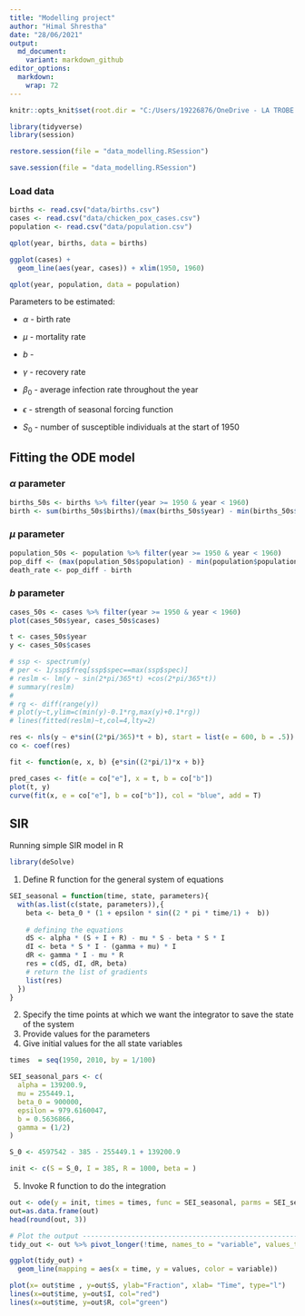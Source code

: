 ```yaml
---
title: "Modelling project"
author: "Himal Shrestha"
date: "28/06/2021"
output: 
  md_document:
    variant: markdown_github
editor_options: 
  markdown: 
    wrap: 72
---
```


```r
knitr::opts_knit$set(root.dir = "C:/Users/19226876/OneDrive - LA TROBE UNIVERSITY/PhD Year II/Workshops/210623_data driven modelling")
```

```r
library(tidyverse)
library(session)
```

```r
restore.session(file = "data_modelling.RSession")
```

```r
save.session(file = "data_modelling.RSession")
```

### Load data

```r
births <- read.csv("data/births.csv")
cases <- read.csv("data/chicken_pox_cases.csv")
population <- read.csv("data/population.csv")
```

```r
qplot(year, births, data = births)

ggplot(cases) +
  geom_line(aes(year, cases)) + xlim(1950, 1960)

qplot(year, population, data = population)
```

Parameters to be estimated:

-   $\alpha$ - birth rate

-   $\mu$ - mortality rate

-   $b$ -

-   $\gamma$ - recovery rate

-   $\beta_0$ - average infection rate throughout the year

-   $\epsilon$ - strength of seasonal forcing function

-   $S_0$ - number of susceptible individuals at the start of 1950

## Fitting the ODE model

### $\alpha$ parameter

```r
births_50s <- births %>% filter(year >= 1950 & year < 1960)
birth <- sum(births_50s$births)/(max(births_50s$year) - min(births_50s$year))
```

### $\mu$ parameter

```r
population_50s <- population %>% filter(year >= 1950 & year < 1960)
pop_diff <- (max(population_50s$population) - min(population$population))/(max(population_50s$year) - min(population_50s$year))
death_rate <- pop_diff - birth
```

### $b$ parameter

```r
cases_50s <- cases %>% filter(year >= 1950 & year < 1960)
plot(cases_50s$year, cases_50s$cases)
```

```r
t <- cases_50s$year
y <- cases_50s$cases

# ssp <- spectrum(y)
# per <- 1/ssp$freq[ssp$spec==max(ssp$spec)]
# reslm <- lm(y ~ sin(2*pi/365*t) +cos(2*pi/365*t))
# summary(reslm)
# 
# rg <- diff(range(y))
# plot(y~t,ylim=c(min(y)-0.1*rg,max(y)+0.1*rg))
# lines(fitted(reslm)~t,col=4,lty=2)

res <- nls(y ~ e*sin((2*pi/365)*t + b), start = list(e = 600, b = .5))
co <- coef(res)

fit <- function(e, x, b) {e*sin((2*pi/1)*x + b)}

pred_cases <- fit(e = co["e"], x = t, b = co["b"])
plot(t, y)
curve(fit(x, e = co["e"], b = co["b"]), col = "blue", add = T)
```
## SIR
Running simple SIR model in R
```r
library(deSolve)
```

1. Define R function for the general system of equations
```r
SEI_seasonal = function(time, state, parameters){
  with(as.list(c(state, parameters)),{
    beta <- beta_0 * (1 + epsilon * sin((2 * pi * time/1) +  b))
    
    # defining the equations
    dS <- alpha * (S + I + R) - mu * S - beta * S * I
    dI <- beta * S * I - (gamma + mu) * I
    dR <- gamma * I - mu * R
    res = c(dS, dI, dR, beta)
    # return the list of gradients
    list(res)
  })
}

```

2. Specify the time points at which we want the integrator to save the state of the system
3. Provide values for the parameters
4. Give initial values for the all state variables
```r
times  = seq(1950, 2010, by = 1/100)

SEI_seasonal_pars <- c(
  alpha = 139200.9,
  mu = 255449.1,
  beta_0 = 900000,
  epsilon = 979.6160047,
  b = 0.5636866,
  gamma = (1/2)
)

S_0 <- 4597542 - 385 - 255449.1 + 139200.9

init <- c(S = S_0, I = 385, R = 1000, beta = )
```

5. Invoke R function to do the integration
```r
out <- ode(y = init, times = times, func = SEI_seasonal, parms = SEI_seasonal_pars)
out=as.data.frame(out) 
head(round(out, 3))
```
```r
# Plot the output ---------------------------------------------------------
tidy_out <- out %>% pivot_longer(!time, names_to = "variable", values_to = "values") %>% filter(variable == "I")

ggplot(tidy_out) +
  geom_line(mapping = aes(x = time, y = values, color = variable))
```

```r
plot(x= out$time , y=out$S, ylab="Fraction", xlab= "Time", type="l")
lines(x=out$time, y=out$I, col="red") 
lines(x=out$time, y=out$R, col="green")
```

